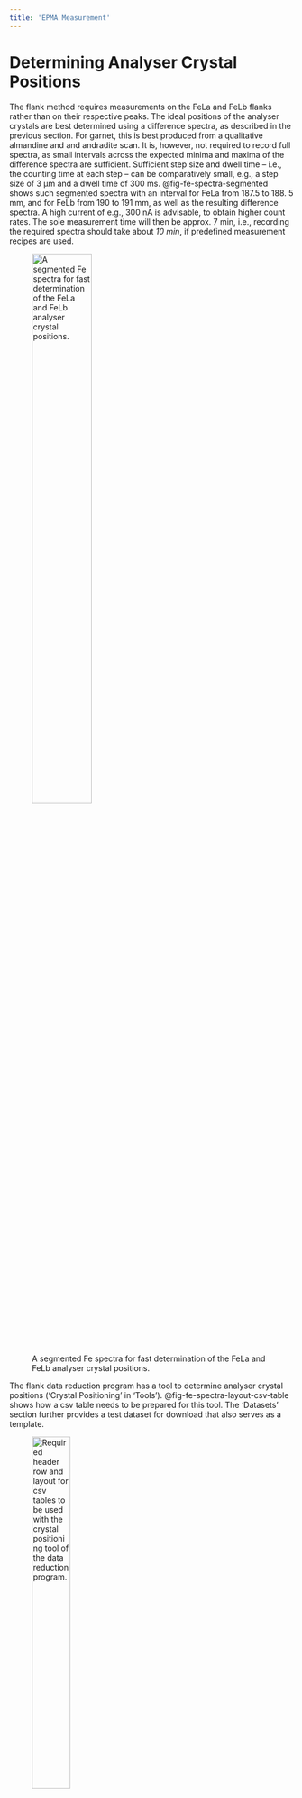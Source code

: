 ```yaml
---
title: 'EPMA Measurement'
---
```


# Determining Analyser Crystal Positions
The flank method requires measurements on the FeLa and FeLb flanks rather than on their respective peaks. The ideal positions of the analyser crystals are best determined using a difference spectra, as described in the previous section. For garnet, this is best produced from a qualitative almandine and and andradite scan. It is, however, not required to record full spectra, as small intervals across the expected minima and maxima of the difference spectra are sufficient. Sufficient step size and dwell time – i.e., the counting time at each step – can be comparatively small, e.g., a step size of 3 µm and a dwell time of 300 ms. @fig-fe-spectra-segmented shows such segmented spectra with an interval for FeLa from 187.5 to 188. 5 mm, and for FeLb from 190 to 191 mm, as well as the resulting difference spectra. A high current of e.g., 300 nA is advisable, to obtain higher count rates. The sole measurement time will then be approx. 7 min, i.e., recording the required spectra should take about *10 min*, if predefined measurement recipes are used.

![A segmented Fe spectra for fast determination of the FeLa and FeLb analyser crystal positions.](images/fe-spectra-segmented.png){#fig-fe-spectra-segmented width=50%}

The flank data reduction program has a tool to determine analyser crystal positions ('Crystal Positioning' in 'Tools'). @fig-fe-spectra-layout-csv-table shows how a csv table needs to be prepared for this tool. The 'Datasets' section further provides a test dataset for download that also serves as a template.

![Required header row and layout for csv tables to be used with the crystal positioning tool of the data reduction program.](images/fe-spectra-layout-csv-table.png){#fig-fe-spectra-layout-csv-table width=40%}

:::{.callout-note appearance="simple" collapse="true"}
## Summary
Segmented Fe spectra are sufficient to determine analyser crystal positions, e.g., using the one from the Tools section in the data reduction program.
:::


# EPMA Set-Up
The flank method requires measuring the FeLa, FeLb flanks, as well as the Fe-concentration, e.g., on FeKa. The FeLa and FeLb flank measurement positions need to be input manually, after these have been determined as described above. The flank measurement set-ups in the EPMA measurement program might be labelled with element names that are never or only very rarely used. For the FeLb line, this could be Bi or Br and vor La Ar or As.

The FeLa and FeLb lines can be measured using a TAP-crystal, ideally a large-type TAPL cyrstal for better count rates, as the Fe L-lines are comparatively weak. @fig-epma-flank-setup shows a possible EPMA flank measurement set-up, in which the FeLa and FeLb lines are measured using the TAPL crystal of spectrometer 2 (2TAPL), and redundantly also on 4TAPL, to validate the results obtained with 2TAPL (or vice versa).

![The EPMA-measurement program and set-up for the FeLa and FeLb flanks. The flanks are measured on 2 spectrometers for cross-validation.](images/epma-flank-setup.png){#fig-epma-flank-setup width=40%}

The selected Bi in @fig-epma-flank-setup represents the FeLb flank. The X-ray line as well as the order are as random as the selected Bi for labelling the measurement conditions of the actual FeLb line that is measured with this set-up. The peak position is input manually as determined using e.g., the data reduction program crystal positioning tool. The PHA conditions are determined as usual. The measurement time on all flanks is 100 s. No backgrounds are measured, i.e., the net count rates will be used to determine Fe^3+^ abundances.

The remaining spectrometers can be used for normal element analyses. Measuring Fe is mandatory, as it is required to determine Fe^3+^ abundances. It is, hence, also mandatory to at least measure all main elements, as these are required for accurate matrix corrected Fe concentrations. As the measurement of the flanks takes a little longer than 200 s (considering movement times of the analyser crystals), there might be time for further elements. @fig-epma-element-setup displays a measurement set-up frequently used at the Institut für Geowissenschaften JEOL EPMA at the Goethe Universität Frankfurt.

![A full IfG GU Frankfurt EPMA flank measurement set-up.](images/epma-element-setup.png){#fig-epma-element-setup width=40%}

:::{.callout-note appearance="simple" collapse="true"}
## Summary
The FeLa & FeLb measurement set-ups are labelled with fake elements, and measured for cross-validation on two spectrometers using TAPL crystals. Fe and main elements need to be measured for accurate Fe concentrations, further elements can be added.
:::